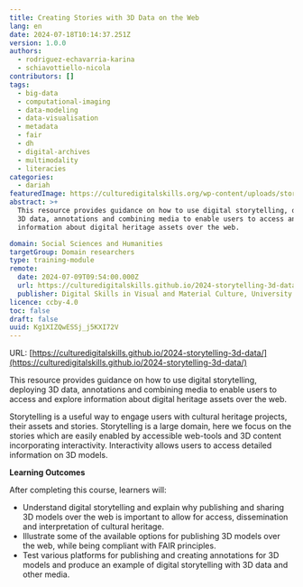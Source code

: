 ```yaml
---
title: Creating Stories with 3D Data on the Web
lang: en
date: 2024-07-18T10:14:37.251Z
version: 1.0.0
authors:
  - rodriguez-echavarria-karina
  - schiavottiello-nicola
contributors: []
tags:
  - big-data
  - computational-imaging
  - data-modeling
  - data-visualisation
  - metadata
  - fair
  - dh
  - digital-archives
  - multimodality
  - literacies
categories:
  - dariah
featuredImage: https://culturedigitalskills.org/wp-content/uploads/stories_poster.png
abstract: >+
  This resource provides guidance on how to use digital storytelling, deploying
  3D data, annotations and combining media to enable users to access and explore
  information about digital heritage assets over the web.

domain: Social Sciences and Humanities
targetGroup: Domain researchers
type: training-module
remote:
  date: 2024-07-09T09:54:00.000Z
  url: https://culturedigitalskills.github.io/2024-storytelling-3d-data/
  publisher: Digital Skills in Visual and Material Culture, University of Brighton
licence: ccby-4.0
toc: false
draft: false
uuid: Kg1XIZQwESSj_j5KXI72V
---
```

URL: [https://culturedigitalskills.github.io/2024-storytelling-3d-data/](https://culturedigitalskills.github.io/2024-storytelling-3d-data/)

This resource provides guidance on how to use digital storytelling, deploying 3D data, annotations and combining media to enable users to access and explore information about digital heritage assets over the web. 

Storytelling is a useful way to engage users with cultural heritage projects, their assets and stories. Storytelling is a large domain, here we focus on the stories which are easily enabled by accessible web-tools and 3D content incorporating interactivity. Interactivity allows users to access detailed information on 3D models. 

**Learning Outcomes**

After completing this course, learners will:

- Understand digital storytelling and explain why publishing and sharing 3D models over the web is important to allow for access, dissemination and interpretation of cultural heritage.
- Illustrate some of the available options for publishing 3D models over the web, while being compliant with FAIR principles.
- Test various platforms for publishing and creating annotations for 3D models and produce an example of digital storytelling with 3D data and other media.

<ExternalResource title="Interested in learning more?" subtitle="Creating Stories with 3D Data on the Web" url="https://culturedigitalskills.github.io/2024-storytelling-3d-data/" />
